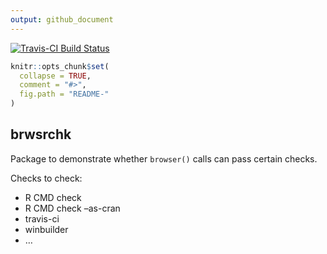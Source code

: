 ```yaml
---
output: github_document
---
```


[![Travis-CI Build Status](https://travis-ci.org/mdsumner/brwsrchk.svg?branch=master)](https://travis-ci.org/mdsumner/brwsrchk)

<!-- README.md is generated from README.Rmd. Please edit that file -->

```r
knitr::opts_chunk$set(
  collapse = TRUE,
  comment = "#>",
  fig.path = "README-"
)
```

## brwsrchk

Package to demonstrate whether `browser()` calls can pass certain checks. 

Checks to check: 

* R CMD check
* R CMD check --as-cran
* travis-ci
* winbuilder
* ...

